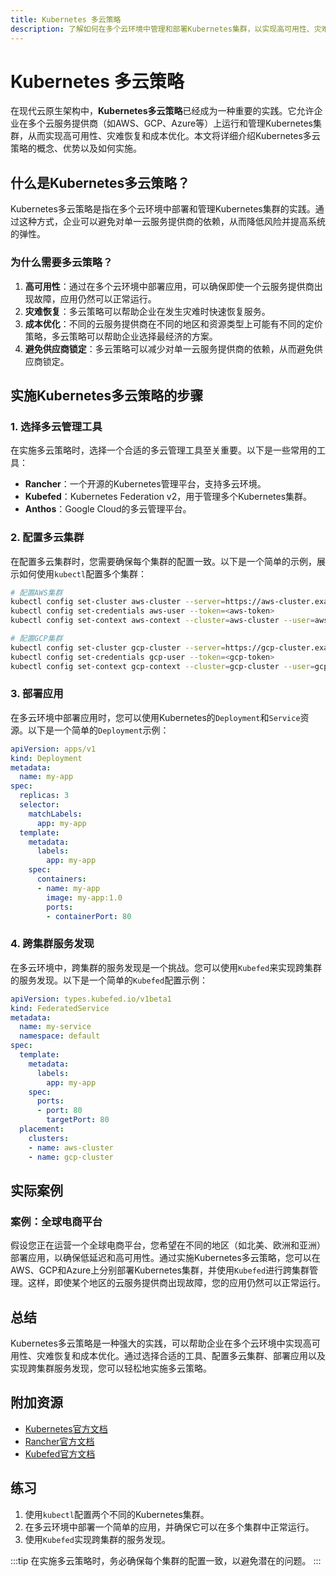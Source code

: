```yaml
---
title: Kubernetes 多云策略
description: 了解如何在多个云环境中管理和部署Kubernetes集群，以实现高可用性、灾难恢复和成本优化。
---
```


# Kubernetes 多云策略

在现代云原生架构中，**Kubernetes多云策略**已经成为一种重要的实践。它允许企业在多个云服务提供商（如AWS、GCP、Azure等）上运行和管理Kubernetes集群，从而实现高可用性、灾难恢复和成本优化。本文将详细介绍Kubernetes多云策略的概念、优势以及如何实施。

## 什么是Kubernetes多云策略？

Kubernetes多云策略是指在多个云环境中部署和管理Kubernetes集群的实践。通过这种方式，企业可以避免对单一云服务提供商的依赖，从而降低风险并提高系统的弹性。

### 为什么需要多云策略？

1. **高可用性**：通过在多个云环境中部署应用，可以确保即使一个云服务提供商出现故障，应用仍然可以正常运行。
2. **灾难恢复**：多云策略可以帮助企业在发生灾难时快速恢复服务。
3. **成本优化**：不同的云服务提供商在不同的地区和资源类型上可能有不同的定价策略，多云策略可以帮助企业选择最经济的方案。
4. **避免供应商锁定**：多云策略可以减少对单一云服务提供商的依赖，从而避免供应商锁定。

## 实施Kubernetes多云策略的步骤

### 1. 选择多云管理工具

在实施多云策略时，选择一个合适的多云管理工具至关重要。以下是一些常用的工具：

- **Rancher**：一个开源的Kubernetes管理平台，支持多云环境。
- **Kubefed**：Kubernetes Federation v2，用于管理多个Kubernetes集群。
- **Anthos**：Google Cloud的多云管理平台。

### 2. 配置多云集群

在配置多云集群时，您需要确保每个集群的配置一致。以下是一个简单的示例，展示如何使用`kubectl`配置多个集群：

```bash
# 配置AWS集群
kubectl config set-cluster aws-cluster --server=https://aws-cluster.example.com
kubectl config set-credentials aws-user --token=<aws-token>
kubectl config set-context aws-context --cluster=aws-cluster --user=aws-user

# 配置GCP集群
kubectl config set-cluster gcp-cluster --server=https://gcp-cluster.example.com
kubectl config set-credentials gcp-user --token=<gcp-token>
kubectl config set-context gcp-context --cluster=gcp-cluster --user=gcp-user
```

### 3. 部署应用

在多云环境中部署应用时，您可以使用Kubernetes的`Deployment`和`Service`资源。以下是一个简单的`Deployment`示例：

```yaml
apiVersion: apps/v1
kind: Deployment
metadata:
  name: my-app
spec:
  replicas: 3
  selector:
    matchLabels:
      app: my-app
  template:
    metadata:
      labels:
        app: my-app
    spec:
      containers:
      - name: my-app
        image: my-app:1.0
        ports:
        - containerPort: 80
```

### 4. 跨集群服务发现

在多云环境中，跨集群的服务发现是一个挑战。您可以使用`Kubefed`来实现跨集群的服务发现。以下是一个简单的`Kubefed`配置示例：

```yaml
apiVersion: types.kubefed.io/v1beta1
kind: FederatedService
metadata:
  name: my-service
  namespace: default
spec:
  template:
    metadata:
      labels:
        app: my-app
    spec:
      ports:
      - port: 80
        targetPort: 80
  placement:
    clusters:
    - name: aws-cluster
    - name: gcp-cluster
```

## 实际案例

### 案例：全球电商平台

假设您正在运营一个全球电商平台，您希望在不同的地区（如北美、欧洲和亚洲）部署应用，以确保低延迟和高可用性。通过实施Kubernetes多云策略，您可以在AWS、GCP和Azure上分别部署Kubernetes集群，并使用`Kubefed`进行跨集群管理。这样，即使某个地区的云服务提供商出现故障，您的应用仍然可以正常运行。

## 总结

Kubernetes多云策略是一种强大的实践，可以帮助企业在多个云环境中实现高可用性、灾难恢复和成本优化。通过选择合适的工具、配置多云集群、部署应用以及实现跨集群服务发现，您可以轻松地实施多云策略。

## 附加资源

- [Kubernetes官方文档](https://kubernetes.io/docs/)
- [Rancher官方文档](https://rancher.com/docs/)
- [Kubefed官方文档](https://github.com/kubernetes-sigs/kubefed)

## 练习

1. 使用`kubectl`配置两个不同的Kubernetes集群。
2. 在多云环境中部署一个简单的应用，并确保它可以在多个集群中正常运行。
3. 使用`Kubefed`实现跨集群的服务发现。

:::tip
在实施多云策略时，务必确保每个集群的配置一致，以避免潜在的问题。
:::